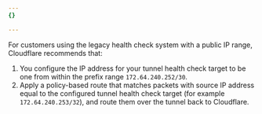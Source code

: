 ```yaml
---
{}

---
```


For customers using the legacy health check system with a public IP range, Cloudflare recommends that:

1. You configure the IP address for your tunnel health check target to be one from within the prefix range `172.64.240.252/30`.
2. Apply a policy-based route that matches packets with source IP address equal to the configured tunnel health check target (for example  `172.64.240.253/32`), and route them over the tunnel back to Cloudflare.
